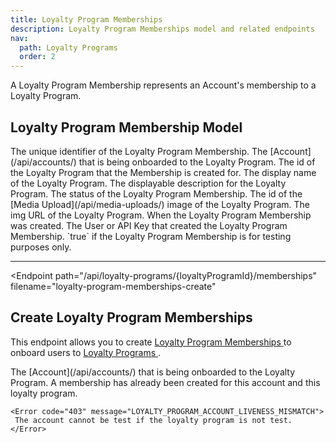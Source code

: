 ```yaml
---
title: Loyalty Program Memberships
description: Loyalty Program Memberships model and related endpoints
nav:
  path: Loyalty Programs
  order: 2
---
```


A Loyalty Program Membership represents an Account's membership to a Loyalty Program.

## Loyalty Program Membership Model

<Properties>
  <Property name="id" type="string">
    The unique identifier of the Loyalty Program Membership.
  </Property>

  <Property name="accountId" type="string">
    The [Account](/api/accounts/) that is being onboarded to the Loyalty Program.
  </Property>

  <Property name="programId" type="string">
    The id of the Loyalty Program that the Membership is created for.
  </Property>

  <Property name="name" type="string">
    The display name of the Loyalty Program.
  </Property>

  <Property name="description" type="string">
    The displayable description for the Loyalty Program.
  </Property>

  <Property name="status" type="string">
    The status of the Loyalty Program Membership.
  </Property>

  <Property name="mediaUploadId" type="string">
    The id of the [Media Upload](/api/media-uploads/) image of the Loyalty Program.
  </Property>

  <Property name="img" type="string">
    The img URL of the Loyalty Program.
  </Property>

  <Property name="createdAt" type="timestamp">
    When the Loyalty Program Membership was created.
  </Property>

  <Property name="createdBy" type="crn">
    The User or API Key that created the Loyalty Program Membership.
  </Property>

  <Property name="test" type="boolean">
    `true` if the Loyalty Program Membership is for testing purposes only.
  </Property>
</Properties>

---

<Endpoint
  path="/api/loyalty-programs/{loyaltyProgramId}/memberships"
  filename="loyalty-program-memberships-create"
>
  ## Create Loyalty Program Memberships <Badge type="experimental"/>

  This endpoint allows you to create [ Loyalty Program Memberships ](#loyalty-program-membership-model) to onboard users to [ Loyalty Programs ](#loyalty-program-model).

  <Properties>
    <Property name="accountId" type="string" required>
      The [Account](/api/accounts/) that is being onboarded to the Loyalty Program.
    </Property>
  </Properties>

  <Properties heading="Errors">
    <Error code="403" message="MEMBERSHIP_ALREADY_EXISTS">
     A membership has already been created for this account and this loyalty program.
    </Error>

    <Error code="403" message="LOYALTY_PROGRAM_ACCOUNT_LIVENESS_MISMATCH">
     The account cannot be test if the loyalty program is not test.
    </Error>
  </Properties>
</Endpoint>
